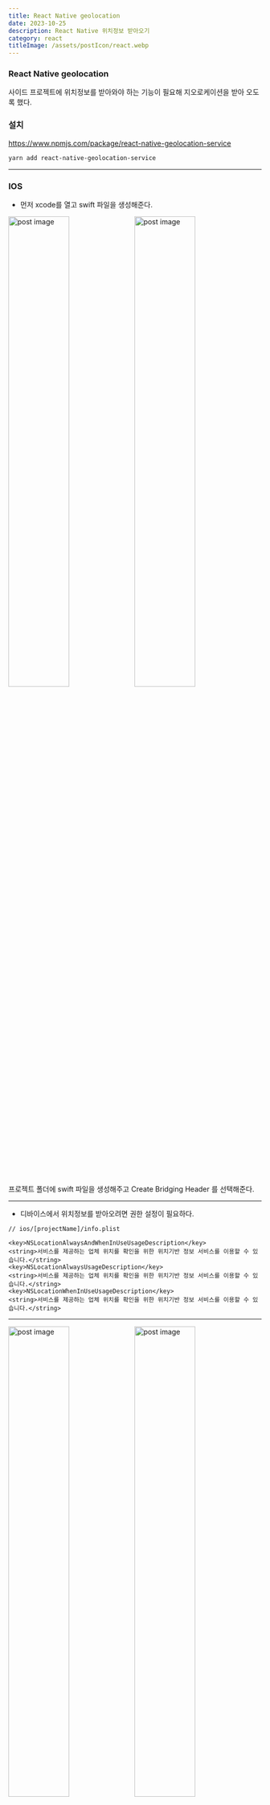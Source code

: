 ```yaml
---
title: React Native geolocation
date: 2023-10-25
description: React Native 위치정보 받아오기
category: react
titleImage: /assets/postIcon/react.webp
---
```


### React Native geolocation

사이드 프로젝트에 위치정보를 받아와야 하는 기능이 필요해 지오로케이션을 받아 오도록 했다.

### 설치

https://www.npmjs.com/package/react-native-geolocation-service

```bash
yarn add react-native-geolocation-service
```

---

### IOS
- 먼저 xcode를 열고 swift 파일을 생성해준다.

<div style={{ display: "flex", gap: '10px' }}>
    <img src="/assets/blog/javaScript/rn-geolocation.png" width="49%" style={{ maxWidth: '40%'}} alt="post image"/>
    <img src="/assets/blog/javaScript/rn-geolocation-2.png" width="49%" style={{ maxWidth: '59%'}} alt="post image"/>
</div>

프로젝트 폴더에 swift 파일을 생성해주고 Create Bridging Header 를 선택해준다.

---

- 디바이스에서 위치정보를 받아오려면 권한 설정이 필요하다.

```
// ios/[projectName]/info.plist

<key>NSLocationAlwaysAndWhenInUseUsageDescription</key>
<string>서비스를 제공하는 업체 위치를 확인을 위한 위치기반 정보 서비스를 이용할 수 있습니다.</string>
<key>NSLocationAlwaysUsageDescription</key>
<string>서비스를 제공하는 업체 위치를 확인을 위한 위치기반 정보 서비스를 이용할 수 있습니다.</string>
<key>NSLocationWhenInUseUsageDescription</key>
<string>서비스를 제공하는 업체 위치를 확인을 위한 위치기반 정보 서비스를 이용할 수 있습니다.</string>
```

---

<div style={{ display: "flex", gap: '10px' }}>
    <img src="/assets/blog/javaScript/rn-geolocation-3.png" width="49%" style={{ maxWidth: '40%'}} alt="post image"/>
    <img src="/assets/blog/javaScript/rn-geolocation-4.png" width="49%" style={{ maxWidth: '59%'}} alt="post image"/>
</div>

- 백그라운드에서도 위치정보를 가져오려면 워크스페이스에서 위와 같이 Location updates에 체크해 설정한다.

---

### Android

- 안드로이드도 마찬가지로 권한 설정이 필요하다.

```xml
// android/app/src/main/AndroidManifest.xml

<uses-permission android:name="android.permission.ACCESS_COARSE_LOCATION" />
<uses-permission android:name="android.permission.ACCESS_FINE_LOCATION" />
```

---

### 사용법

```tsx
  useEffect(() => {
    if (Platform.OS === 'ios') {
      Geolocation.requestAuthorization('always');
    } else {
      PermissionsAndroid.requestMultiple([
        PermissionsAndroid.PERMISSIONS.ACCESS_COARSE_LOCATION,
        PermissionsAndroid.PERMISSIONS.ACCESS_FINE_LOCATION,
      ]);
    }
  }, []);
```

- requestAuthorization로 위치정보 권한을 요청합니다.

---

### 가장 많이 쓰이는 세가지 API

- getCurrentPosition(successCallback, ?errorCallback, ?options) - 최신 위치정보 호출 (한번)
- watchPosition(successCallback, ?errorCallback, ?options) - 지속적으로 호출
- clearWatch(watchId)

```tsx
import Geolocation from 'react-native-geolocation-service';

const MyApp = () => {
    const [location, setLocation] = useState<ILocation | undefined>(undefined);

    useEffect(() => {
        const _watchId = Geolocation.watchPosition(
          position => {
            const {latitude, longitude} = position.coords;
            setLocation({latitude, longitude});
          },
          error => {
            console.log(error);
          },
          {
            enableHighAccuracy: true,
            distanceFilter: 0,
            interval: 5000,
            fastestInterval: 2000,
          },
        );

        return () => {
          if (_watchId) {
            Geolocation.clearWatch(_watchId);
          }
        };
      }, []);

    return <></>;
}

```

다음 포스팅에서는 받아온 위치정보를 webview로 넘겨주는 방법에 대해 알아보자!


